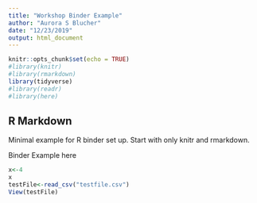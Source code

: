 ```yaml
---
title: "Workshop Binder Example"
author: "Aurora S Blucher"
date: "12/23/2019"
output: html_document
---
```


```r
knitr::opts_chunk$set(echo = TRUE)
#library(knitr)
#library(rmarkdown)
library(tidyverse)
#library(readr)
#library(here)
```

## R Markdown

Minimal example for R binder set up. Start with only knitr and rmarkdown.

Binder Example here

```r
x<-4
x
testFile<-read_csv("testfile.csv")
View(testFile)





```

